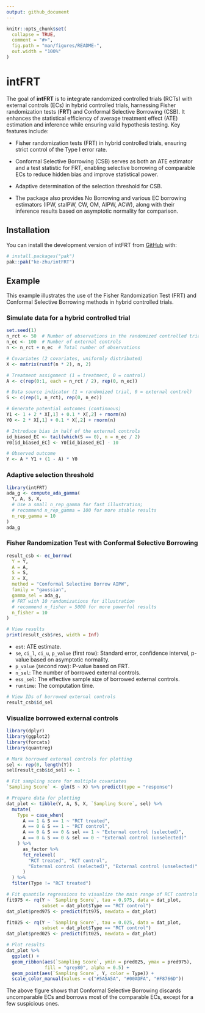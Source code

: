 ```yaml
---
output: github_document
---
```


<!-- README.md is generated from README.Rmd. Please edit that file -->

```r
knitr::opts_chunk$set(
  collapse = TRUE,
  comment = "#>",
  fig.path = "man/figures/README-",
  out.width = "100%"
)
```

# intFRT

<!-- badges: start -->
<!-- badges: end -->

The goal of **intFRT** is to **int**egrate randomized controlled trials (RCTs) with external controls (ECs) in hybrid controlled trials, harnessing Fisher randomization tests (**FRT**) and Conformal Selective Borrowing (CSB). It enhances the statistical efficiency of average treatment effect (ATE) estimation and inference while ensuring valid hypothesis testing. Key features include:

- Fisher randomization tests (FRT) in hybrid controlled trials, ensuring strict control of the Type I error rate.

- Conformal Selective Borrowing (CSB) serves as both an ATE estimator and a test statistic for FRT, enabling selective borrowing of comparable ECs to reduce hidden bias and improve statistical power.

- Adaptive determination of the selection threshold for CSB.

- The package also provides No Borrowing and various EC borrowing estimators (IPW, staIPW, CW, OM, AIPW, ACW), along with their inference results based on asymptotic normality for comparison.

## Installation

You can install the development version of intFRT from [GitHub](https://github.com/) with:

``` r
# install.packages("pak")
pak::pak("ke-zhu/intFRT")
```

## Example

This example illustrates the use of the Fisher Randomization Test (FRT) and Conformal Selective Borrowing methods in hybrid controlled trials.

### Simulate data for a hybrid controlled trial

```r
set.seed(1)
n_rct <- 50  # Number of observations in the randomized controlled trial
n_ec <- 100  # Number of external controls
n <- n_rct + n_ec  # Total number of observations

# Covariates (2 covariates, uniformly distributed)
X <- matrix(runif(n * 2), n, 2)

# Treatment assignment (1 = treatment, 0 = control)
A <- c(rep(0:1, each = n_rct / 2), rep(0, n_ec))

# Data source indicator (1 = randomized trial, 0 = external control)
S <- c(rep(1, n_rct), rep(0, n_ec))

# Generate potential outcomes (continuous)
Y1 <- 1 + 2 * X[,1] + 0.1 * X[,2] + rnorm(n)
Y0 <- 2 * X[,1] + 0.1 * X[,2] + rnorm(n)

# Introduce bias in half of the external controls
id_biased_EC <- tail(which(S == 0), n = n_ec / 2)
Y0[id_biased_EC] <- Y0[id_biased_EC] - 10

# Observed outcome
Y <- A * Y1 + (1 - A) * Y0
```


### Adaptive selection threshold

```r
library(intFRT)
ada_g <- compute_ada_gamma(
  Y, A, S, X, 
  # Use a small n_rep_gamma for fast illustration; 
  # recommend n_rep_gamma = 100 for more stable results
  n_rep_gamma = 10
)
ada_g
```


### Fisher Randomization Test with Conformal Selective Borrowing

```r
result_csb <- ec_borrow(
  Y = Y,
  A = A,
  S = S,
  X = X,
  method = "Conformal Selective Borrow AIPW",
  family = "gaussian",
  gamma_sel = ada_g,
  # FRT with 10 randomizations for illustration
  # recommend n_fisher = 5000 for more powerful results
  n_fisher = 10
)

# View results
print(result_csb$res, width = Inf)
```

- `est`: ATE estimate.
- `se`, `ci_l`, `ci_u`, `p_value` (first row): Standard error, confidence interval, p-value based on asymptotic normality.
- `p_value` (second row): P-value based on FRT.
- `n_sel`: The number of borrowed external controls.
- `ess_sel`: The effective sample size of borrowed external controls.
- `runtime`: The computation time.

```r
# View IDs of borrowed external controls
result_csb$id_sel
```


### Visualize borrowed external controls

```r
library(dplyr)
library(ggplot2)
library(forcats)
library(quantreg)

# Mark borrowed external controls for plotting
sel <- rep(0, length(Y))
sel[result_csb$id_sel] <- 1

# Fit sampling score for multiple covariates 
`Sampling Score` <- glm(S ~ X) %>% predict(type = "response")

# Prepare data for plotting
dat_plot <- tibble(Y, A, S, X, `Sampling Score`, sel) %>% 
  mutate(
    Type = case_when(
      A == 1 & S == 1 ~ "RCT treated",
      A == 0 & S == 1 ~ "RCT control",
      A == 0 & S == 0 & sel == 1 ~ "External control (selected)",
      A == 0 & S == 0 & sel == 0 ~ "External control (unselected)"
    ) %>% 
      as_factor %>% 
      fct_relevel(
        "RCT treated", "RCT control", 
        "External control (selected)", "External control (unselected)"
      )
  ) %>% 
  filter(Type != "RCT treated")

# Fit quantile regressions to visualize the main range of RCT controls
fit975 <- rq(Y ~ `Sampling Score`, tau = 0.975, data = dat_plot, 
             subset = dat_plot$Type == "RCT control")
dat_plot$pred975 <- predict(fit975, newdata = dat_plot)

fit025 <- rq(Y ~ `Sampling Score`, tau = 0.025, data = dat_plot, 
             subset = dat_plot$Type == "RCT control")
dat_plot$pred025 <- predict(fit025, newdata = dat_plot)

# Plot results
dat_plot %>% 
  ggplot() +
  geom_ribbon(aes(`Sampling Score`, ymin = pred025, ymax = pred975), 
              fill = "grey80", alpha = 0.5) +
  geom_point(aes(`Sampling Score`, Y, color = Type)) +
  scale_color_manual(values = c("#5A5A5A", "#00ADFA", "#F8766D"))
```

The above figure shows that Conformal Selective Borrowing discards uncomparable ECs and borrows most of the comparable ECs, except for a few suspicious ones.
